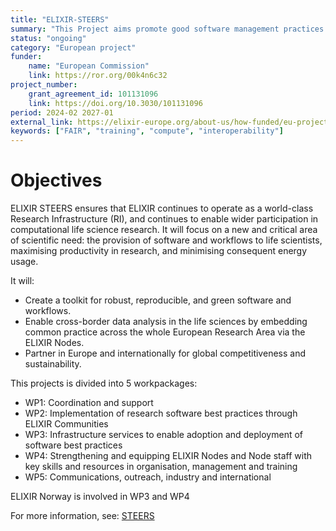 ```yaml
---
title: "ELIXIR-STEERS"
summary: "This Project aims promote good software management practices and support life scientists with their software management needs in addition to collect best practices into a toolkit for green and reproducible software and workflows."
status: "ongoing"
category: "European project"
funder:
    name: "European Commission"
    link: https://ror.org/00k4n6c32
project_number:
    grant_agreement_id: 101131096
    link: https://doi.org/10.3030/101131096
period: 2024-02 2027-01
external_link: https://elixir-europe.org/about-us/how-funded/eu-projects/steers
keywords: ["FAIR", "training", "compute", "interoperability"]
---
```


# Objectives
ELIXIR STEERS ensures that ELIXIR continues to operate as a world-class Research Infrastructure (RI), and continues to enable wider participation in computational life science research. 
It will focus on a new and critical area of scientific need: the provision of software and workflows to life scientists, maximising productivity in research, and minimising consequent energy usage. 

It will:
* Create a toolkit for robust, reproducible, and green software and workflows.
* Enable cross-border data analysis in the life sciences by embedding common practice across the whole European Research Area via the ELIXIR Nodes.
* Partner in Europe and internationally for global competitiveness and sustainability.

This projects is divided into 5 workpackages:
* WP1: Coordination and support
* WP2: Implementation of research software best practices through ELIXIR Communities
* WP3: Infrastructure services to enable adoption and deployment of software best practices
* WP4: Strengthening and equipping ELIXIR Nodes and Node staff with key skills and resources in organisation, management and training
* WP5: Communications, outreach, industry and international

ELIXIR Norway is involved in WP3 and WP4

For more information, see: [STEERS](https://elixir-europe.org/about-us/how-funded/eu-projects/steers)

